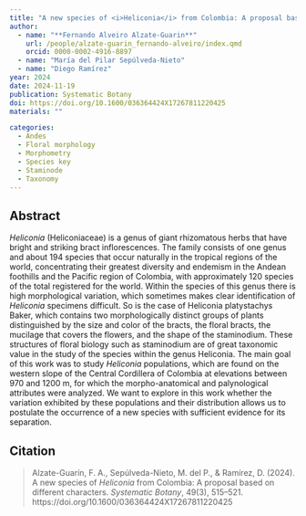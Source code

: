 ```yaml
---
title: "A new species of <i>Heliconia</i> from Colombia: A proposal based on different characters"
author:
  - name: "**Fernando Alveiro Alzate-Guarin**"
    url: /people/alzate-guarin_fernando-alveiro/index.qmd
    orcid: 0000-0002-4916-8897
  - name: "María del Pilar Sepúlveda-Nieto"
  - name: "Diego Ramírez"
year: 2024
date: 2024-11-19
publication: Systematic Botany
doi: https://doi.org/10.1600/036364424X17267811220425
materials: ""

categories:
  - Andes
  - Floral morphology
  - Morphometry
  - Species key
  - Staminode
  - Taxonomy
---
```


## Abstract

*Heliconia* (Heliconiaceae) is a genus of giant rhizomatous herbs that have bright and striking bract inflorescences. The family consists of one genus and about 194 species that occur naturally in the tropical regions of the world, concentrating their greatest diversity and endemism in the Andean foothills and the Pacific region of Colombia, with approximately 120 species of the total registered for the world. Within the species of this genus there is high morphological variation, which sometimes makes clear identification of *Heliconia* specimens difficult. So is the case of Heliconia platystachys Baker, which contains two morphologically distinct groups of plants distinguished by the size and color of the bracts, the floral bracts, the mucilage that covers the flowers, and the shape of the staminodium. These structures of floral biology such as staminodium are of great taxonomic value in the study of the species within the genus Heliconia. The main goal of this work was to study *Heliconia* populations, which are found on the western slope of the Central Cordillera of Colombia at elevations between 970 and 1200 m, for which the morpho-anatomical and palynological attributes were analyzed. We want to explore in this work whether the variation exhibited by these populations and their distribution allows us to postulate the occurrence of a new species with sufficient evidence for its separation.

## Citation

> Alzate-Guarín, F. A., Sepúlveda-Nieto, M. del P., & Ramírez, D. (2024). A new species of *Heliconia* from Colombia: A proposal based on different characters. *Systematic Botany*, 49(3), 515–521. https://doi.org/10.1600/036364424X17267811220425
